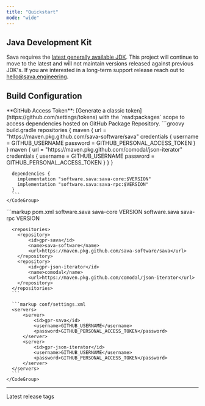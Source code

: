 ```yaml
---
title: "Quickstart"
mode: "wide"
---
```


## Java Development Kit

Sava requires the [latest generally available JDK](https://www.oracle.com/java/technologies/downloads/).
This project will continue to move to the latest and will not maintain versions released against previous JDK's.
If you are interested in a long-term support release reach out to hello@sava.engineering.

## Build Configuration

<Info>
  **GitHub Access Token**: [Generate a classic token](https://github.com/settings/tokens) with the `read:packages` scope to access
  dependencies hosted on GitHub Package Repository.
</Info>

<Tabs>
  <Tab title="Gradle">
    <CodeGroup>
      ```groovy build.gradle
      repositories {
        maven {
          url = "https://maven.pkg.github.com/sava-software/sava"
          credentials {
            username = GITHUB_USERNAME
            password = GITHUB_PERSONAL_ACCESS_TOKEN
          }
        }
        maven {
          url = "https://maven.pkg.github.com/comodal/json-iterator"
          credentials {
            username = GITHUB_USERNAME
            password = GITHUB_PERSONAL_ACCESS_TOKEN
          }
        }
      }

      dependencies {
        implementation "software.sava:sava-core:$VERSION"
        implementation "software.sava:sava-rpc:$VERSION"
      }
      ```
    </CodeGroup>
  </Tab>

  <Tab title="Maven">
    <CodeGroup>
      ```markup pom.xml
      <dependencies>
          <dependency>
              <groupId>software.sava</groupId>
              <artifactId>sava-core</artifactId>
              <version>VERSION</version>
          </dependency>
          <dependency>
              <groupId>software.sava</groupId>
              <artifactId>sava-rpc</artifactId>
              <version>VERSION</version>
          </dependency>
      </dependencies>

      <repositories>
        <repository>
            <id>gpr-sava</id>
            <name>sava-software</name>
            <url>https://maven.pkg.github.com/sava-software/sava</url>
        </repository>
        <repository>
            <id>gpr-json-iterator</id>
            <name>comodal</name>
            <url>https://maven.pkg.github.com/comodal/json-iterator</url>
        </repository>
      </repositories>
      ```

      ```markup conf/settings.xml
      <servers>
          <server>
              <id>gpr-sava</id>
              <username>GITHUB_USERNAME</username>
              <password>GITHUB_PERSONAL_ACCESS_TOKEN</password>
          </server>
          <server>
              <id>gpr-json-iterator</id>
              <username>GITHUB_USERNAME</username>
              <password>GITHUB_PERSONAL_ACCESS_TOKEN</password>
          </server>
      </servers>
      ```
    </CodeGroup>
  </Tab>
</Tabs>

---

<Card title="Version Tags" icon="tags" horizontal={true} href="https://github.com/sava-software/sava/tags">
  Latest release tags
</Card>
